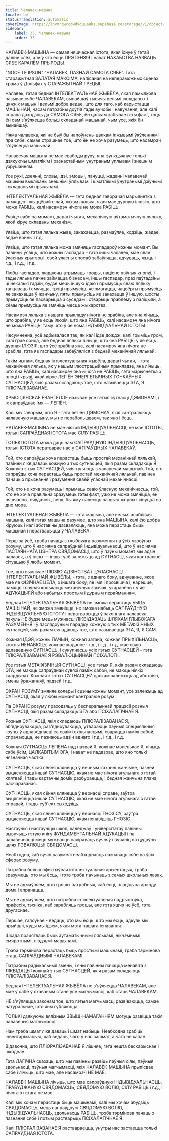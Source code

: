 ```yaml
---
title: Чалавек-машына
locale: be
statusTranslation: automatic
coverImage: https://lhvmrqwrcowdvduuaukz.supabase.co/storage/v1/object/public/strapi-uploads/small_cover-educacion-fundamental.webp-2d51a7828a2b1309555be27f7e2a61a0.webp
sidebar:
    label: 35. Чалавек-машына
    order: 35
---
```

ЧАЛАВЕК-МАШЫНА — самая няшчасная істота, якая існуе ў гэтай даліне слёз, але ў яго ёсць ПРЭТЭНЗІЯ і нават НАХАБСТВА НАЗВАЦЬ СЯБЕ КАРАЛЁМ ПРЫРОДЫ.

"NOCE TE IPSUN" "ЧАЛАВЕК, ПАЗНАЙ САМОГА СЯБЕ". Гэта старажытная ЗАЛАТАЯ МАКСІМА, напісаная на непераможных сценах храма ў Дэльфах у СТАРАЖЫТНАЙ ГРЕЦЫІ.

Чалавек, гэтая бедная ІНТЕЛЕКТУАЛЬНАЯ ЖЫВЁЛА, якая памылкова называе сябе ЧАЛАВЕКАМ, вынайшаў тысячы вельмі складаных і цяжкіх машын і вельмі добра ведае, што для таго, каб карыстацца МАШЫНАЙ, часам патрэбны доўгія гады вучобы і навучання, але калі справа даходзіць да САМОГА СЯБЕ, ён цалкам забывае гэты факт, хоць ён сам з'яўляецца больш складанай машынай, чым усе, якія ён вынайшаў.

Няма чалавека, які не быў бы напоўнены цалкам ілжывымі ўяўленнямі пра сябе, самае страшнае тое, што ён не хоча разумець, што насамрэч з'яўляецца машынай.

Чалавечая машына не мае свабоды руху, яна функцыянуе толькі дзякуючы шматлікім і разнастайным унутраным уплывам і знешнім узрушэнням.

Усе рухі, дзеянні, словы, ідэі, эмоцыі, пачуцці, жаданні чалавечай машыны выкліканы знешнімі ўплывамі і шматлікімі ўнутранымі дзіўнымі і складанымі прычынамі.

ІНТЕЛЕКТУАЛЬНАЯ ЖЫВЁЛА — гэта бедная гаворачая марыянетка з памяццю і жыццёвай сілай, жывы лялька, якая мае дурную ілюзію, што можа РАБІЦЬ, калі насамрэч нічога не можа РАБІЦЬ.

Уявіце сабе на момант, дарагі чытач, механічную аўтаматычную ляльку, якой кіруе складаны механізм.

Уявіце, што гэтая лялька жыве, закахаецца, размаўляе, ходзіць, жадае, вядзе войны і г.д.

Уявіце, што гэтая лялька можа змяняць гаспадароў кожны момант. Вы павінны ўявіць, што кожны гаспадар - гэта іншы чалавек, мае свае ўласныя крытэрыі, свой уласны спосаб забаўляцца, адчуваць, жыць і г.д., і г.д., і г.д.

Любы гаспадар, жадаючы атрымаць грошы, націсне пэўныя кнопкі, і тады лялька пачне займацца бізнесам, іншы гаспадар, праз паўгадзіны ці некалькі гадзін, будзе мець іншую ідэю і прымусіць сваю ляльку танцаваць і смяяцца, трэці прымусіць яе змагацца, чацвёрты прымусіць яе закахацца ў жанчыну, пяты прымусіць яе закахацца ў іншую, шосты прымусіць яе пасварыцца з суседам і стварыць праблему з паліцыяй, а сёмы прымусіць яе змяніць месца жыхарства.

Насамрэч лялька з нашага прыкладу нічога не зрабіла, але яна лічыць, што зрабіла, у яе ёсць ілюзія, што яна РАБІЦЬ, калі насамрэч яна нічога не можа РАБІЦЬ, таму што ў яе няма ІНДЫВІДУАЛЬНАЙ ІСТОТЫ.

Несумненна, усё адбывалася так, як калі ідзе дождж, калі грыміць гром, калі грэе сонца, але бедная лялька лічыць, што яна РАБІЦЬ; у яе ёсць дурная ІЛЮЗІЯ, што ўсё зрабіла яна, калі насамрэч яна нічога не зрабіла, гэта яе гаспадары забаўляліся з беднай механічнай лялькай.

Такім чынам, бедная інтэлектуальная жывёла, дарагі чытач, - гэта механічная лялька, як у нашым ілюстрацыйным прыкладзе, яна лічыць, што яна РАБІЦЬ, калі насамрэч яна нічога не РАБІЦЬ, гэта марыянетка з плоці і крыві, якой кіруе ЛЕГІЁН ЭНЕРГЕТЫЧНЫХ ТОНКАЎНЫХ СУТНАСЦЕЙ, якія разам складаюць тое, што называецца ЭГА, Я ПЛЮРАЛІЗАВАНАЕ.

ХРЫСЦІЯНСКАЕ ЕВАНГЕЛЛЕ называе ўсе гэтыя сутнасці ДЭМОНАМІ, і іх сапраўднае імя — ЛЕГІЁН.

Калі мы гаворым, што Я - гэта легіён ДЭМОНАЎ, якія кантралююць чалавечую машыну, мы не перабольшваем, так яно і ёсць.

ЧАЛАВЕК-МАШЫНА не мае ніякай ІНДЫВІДУАЛЬНАСЦІ, не мае ІСТОТЫ, толькі САПРАЎДНАЯ ІСТОТА мае СІЛУ РАБІЦЬ.

ТОЛЬКІ ІСТОТА можа даць нам САПРАЎДНУЮ ІНДЫВІДУАЛЬНАСЦЬ, толькі ІСТОТА ператварае нас у САПРАЎДНЫХ ЧАЛАВЕКАЎ.

Той, хто сапраўды хоча перастаць быць простай механічнай лялькай, павінен ліквідаваць кожную з тых сутнасцей, якія разам складаюць Я. Кожную з тых СУТНАСЦЕЙ, якія гуляюць з чалавечай машынай. Той, хто сапраўды хоча перастаць быць простай механічнай лялькай, павінен пачаць з прызнання і разумення сваёй уласнай механічнасці.

Той, хто не хоча разумець і прымаць сваю ўласную механічнасць, той, хто не хоча правільна зразумець гэты факт, ужо не можа змяніцца, ён няшчасны, няўдачнік, лепш бы яму павесіць на шыю жорны і кінуцца на дно мора.

ІНТЕЛЕКТУАЛЬНАЯ ЖЫВЁЛА — гэта машына, але вельмі асаблівая машына, калі гэтая машына разумее, што яна МАШЫНА, калі ёю добра кіруюць і калі абставіны дазваляюць, яна можа перастаць быць машынай і ператварыцца ў ЧАЛАВЕКА.

Перш за ўсё, трэба пачаць з глыбокага разумення на ўсіх узроўнях розуму, што ў нас няма сапраўднай індывідуальнасці, што ў нас няма ПАСТАЯННАГА ЦЭНТРА СВЯДОМАСЦІ, што ў пэўны момант мы адзін чалавек, а ў іншы — іншы; усё залежыць ад СУТНАСЦІ, якая кантралюе сітуацыю ў любы момант.

Тое, што выклікае ІЛЮЗІЮ АДЗІНСТВА і ЦЭЛАСНАСЦІ ІНТЕЛЕКТУАЛЬНАЙ ЖЫВЁЛЫ, - гэта, з аднаго боку, адчуванне, якое мае яе ФІЗІЧНАЕ ЦЕЛА, з іншага боку, яе імя і прозвішча і, нарэшце, памяць і пэўная колькасць механічных звычак, укаранёных у яе АДУКАЦЫЯЙ або набытых простым і дурным перайманням.

Бедная ІНТЕЛЕКТУАЛЬНАЯ ЖЫВЁЛА не зможа перастаць БЫЦЬ МАШЫНАЙ, не зможа змяніцца, не зможа набыць САПРАЎДНУЮ ІНДЫВІДУАЛЬНУЮ ІСТОТУ і ператварыцца ў законнага чалавека, пакуль НЕ будзе мець мужнасці ЛІКВІДАВАЦЬ ШЛЯХАМ ГЛЫБОКАГА РАЗУМЕННЯ і ў паслядоўным парадку кожную з тых МЕТАФІЗІЧНЫХ сутнасцей, якія разам складаюць тое, што называецца ЭГА, Я, Я САМ.

Кожная ІДЭЯ, кожны ПАЧЫН, кожная загана, кожная ПРЫХІЛЬНАСЦЬ, кожны НЕНАВІСЦЬ, кожнае жаданне і г.д., і г.д., і г.д. мае сваю адпаведную СУТНАСЦЬ, і сукупнасць усіх гэтых СУТНАСЦЕЙ - гэта ПЛЮРАЛІЗАВАНАЕ Я РЭВАЛЮЦЫЙНАЙ ПСІХАЛОГІІ.

Усе гэтыя МЕТАФІЗІЧНЫЯ СУТНАСЦІ, усе гэтыя Я, якія разам складаюць ЭГА, не маюць сапраўднай сувязі паміж сабой, не маюць ніякіх каардынат. Кожная з гэтых СУТНАСЦЕЙ цалкам залежыць ад абставін, змены ўражанняў, падзей і г.д.

ЭКРАН РОЗУМУ змяняе колеры і сцэны кожны момант, усё залежыць ад СУТНАСЦІ, якая ў любы момант кантралюе розум.

Па ЭКРАНЕ розуму праходзяць у бесперапыннай працэсіі розныя СУТНАСЦІ, якія разам складаюць ЭГА або ПСІХАЛАГІЧНАЕ Я.

Розныя СУТНАСЦІ, якія складаюць ПЛЮРАЛІЗАВАНАЕ Я, аб'ядноўваюцца, раз'ядноўваюцца, утвараюць пэўныя спецыяльныя групы ў адпаведнасці са сваімі схільнасцямі, сварацца паміж сабой, спрачаюцца, не пазнаюць адзін аднаго і г.д., і г.д., і г.д.

Кожная СУТНАСЦЬ ЛЕГІЁНА пад назвай Я, кожнае маленькае Я, лічыць сябе ўсім, ЦАЛКАВІТЫМ ЭГА, і нават не падазрае, што яно толькі нязначная частка.

СУТНАСЦЬ, якая сёння клянецца ў вечным каханні жанчыне, пазней выцясняецца іншай СУТНАСЦЮ, якая не мае нічога агульнага з гэтай клятвай, і тады картачны домік разбураецца, і бедная жанчына плача, расчараваная.

СУТНАСЦЬ, якая сёння клянецца ў вернасці справе, заўтра выцясняецца іншай СУТНАСЦЮ, якая не мае нічога агульнага з гэтай справай, і тады суб'ект сыходзіць.

СУТНАСЦЬ, якая сёння клянецца ў вернасці ГНОЗІСУ, заўтра выцясняецца іншай СУТНАСЦЮ, якая ненавідзіць ГНОЗІС.

Настаўнікі і настаўніцы школ, каледжаў і універсітэтаў павінны вывучыць гэтую кнігу ФУНДАМЕНТАЛЬНАЙ АДУКАЦЫІ і па чалавечнасці мець мужнасць накіраваць вучняў і вучаніц на цудоўны шлях РЭВАЛЮЦЫІ СВЯДОМАСЦІ.

Неабходна, каб вучні разумелі неабходнасць пазнаваць сябе ва ўсіх сферах розуму.

Патрэбна больш эфектыўная інтэлектуальная арыентацыя, трэба зразумець, хто мы ёсць, і гэта трэба пачынаць з самых школьных лавак.

Мы не адмаўляем, што грошы патрэбныя, каб есці, плаціць за арэнду дома і апранацца.

Мы не адмаўляем, што патрэбна інтэлектуальная падрыхтоўка, прафесія, тэхніка, каб зарабляць грошы, але гэта яшчэ не ўсё, гэта другаснае.

Першае, галоўнае - ведаць, хто мы ёсць, што мы ёсць, адкуль мы прыйшлі, куды мы ідзем, якая мэта нашага існавання.

Шкада працягваць быць аўтаматычнымі лялькамі, нікчэмнымі смяротнымі, людзьмі-машынамі.

Трэба тэрмінова перастаць быць простымі машынамі, трэба тэрмінова стаць САПРАЎДНЫМІ ЧАЛАВЕКАМІ.

Патрэбны радыкальныя змены, і яны павінны пачацца менавіта з ЛІКВІДАЦЫІ кожнай з тых СУТНАСЦЕЙ, якія разам складаюць ПЛЮРАЛІЗАВАНАЕ Я.

Бедная ІНТЕЛЕКТУАЛЬНАЯ ЖЫВЁЛА не з'яўляецца ЧАЛАВЕКАМ, але мае ў сабе ў схаваным стане ўсе магчымасці, каб стаць ЧАЛАВЕКАМ.

НЕ з'яўляецца законам тое, што гэтыя магчымасці развіваюцца, самае натуральнае, што яны губляюцца.

ТОЛЬКІ дзякуючы вялізным ЗВЫШ-НАМАГАННЯМ могуць развіцца такія чалавечыя магчымасці.

Нам трэба шмат ліквідаваць і шмат набыць. Неабходна зрабіць інвентарызацыю, каб ведаць, чаго ў нас зашмат, а чаго не хапае.

Відавочна, што ПЛЮРАЛІЗАВАНАЕ Я лішняе, гэта нешта бескарыснае і шкоднае.

Гэта ЛАГІЧНА сказаць, што мы павінны развіць пэўныя сілы, пэўныя здольнасці, пэўныя магчымасці, якія ЧАЛАВЕК-МАШЫНА прыпісвае сабе і лічыць, што мае, але насамрэч НЕ МАЕ.

ЧАЛАВЕК-МАШЫНА лічыць, што мае сапраўдную ІНДЫВІДУАЛЬНАСЦЬ, ПРАБУДЖАНУЮ СВЯДОМАСЦЬ, СВЯДОМУЮ ВОЛЮ, СІЛУ РАБІЦЬ і г.д., і нічога з гэтага не мае.

Калі мы хочам перастаць быць машынамі, калі мы хочам абудзіць СВЯДОМАСЦЬ, мець сапраўдную СВЯДОМУЮ ВОЛЮ, ІНДЫВІДУАЛЬНАСЦЬ, здольнасць РАБІЦЬ, трэба тэрмінова пачаць з пазнання сябе і потым растварыць ПСІХАЛАГІЧНАЕ Я.

Калі ПЛЮРАЛІЗАВАНАЕ Я раствараецца, унутры нас застаецца толькі САПРАЎДНАЯ ІСТОТА.

